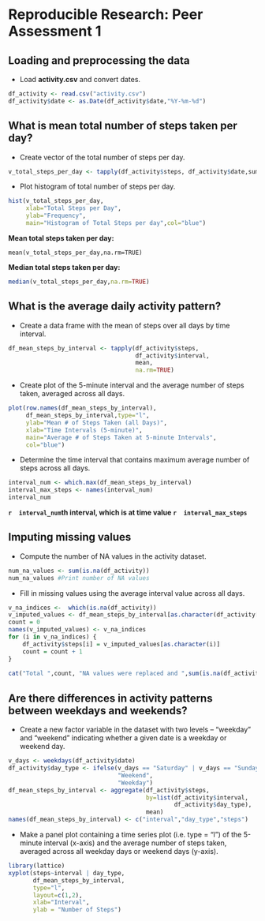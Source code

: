 # Reproducible Research: Peer Assessment 1


## Loading and preprocessing the data

* Load **activity.csv** and convert dates.
```r
df_activity <- read.csv("activity.csv")
df_activity$date <- as.Date(df_activity$date,"%Y-%m-%d")
```


## What is mean total number of steps taken per day?

* Create vector of the total number of steps per day.
```r
v_total_steps_per_day <- tapply(df_activity$steps, df_activity$date,sum)
```

* Plot histogram of total number of steps per day.
```r
hist(v_total_steps_per_day,
     xlab="Total Steps per Day", 
     ylab="Frequency", 
     main="Histogram of Total Steps per day",col="blue")
```

**Mean total steps taken per day:**
```{recho=TRUE}
mean(v_total_steps_per_day,na.rm=TRUE)
```

**Median total steps taken per day:**
```r
median(v_total_steps_per_day,na.rm=TRUE)
```

## What is the average daily activity pattern?

* Create a data frame with the mean of steps over all days by time interval.
```r
df_mean_steps_by_interval <- tapply(df_activity$steps,
                                    df_activity$interval, 
                                    mean,
                                    na.rm=TRUE)
```

* Create plot of the 5-minute interval and the average number of steps taken, averaged across all days.
```r
plot(row.names(df_mean_steps_by_interval),
     df_mean_steps_by_interval,type="l",
     ylab="Mean # of Steps Taken (all Days)", 
     xlab="Time Intervals (5-minute)", 
     main="Average # of Steps Taken at 5-minute Intervals",
     col="blue")
```

* Determine the time interval that contains maximum average number of steps across all days.
```r
interval_num <- which.max(df_mean_steps_by_interval)
interval_max_steps <- names(interval_num)
interval_num
```

**`r  interval_num `th interval, which is at time value `r  interval_max_steps `** 



## Imputing missing values

* Compute the number of NA values in the activity dataset.
```r
num_na_values <- sum(is.na(df_activity))
num_na_values #Print number of NA values
```

* Fill in missing values using the average interval value across all days.
```r
v_na_indices <-  which(is.na(df_activity))
v_imputed_values <- df_mean_steps_by_interval[as.character(df_activity[v_na_indices,3])]
count = 0
names(v_imputed_values) <- v_na_indices
for (i in v_na_indices) {
    df_activity$steps[i] = v_imputed_values[as.character(i)]
    count = count + 1
}
 
cat("Total ",count, "NA values were replaced and ",sum(is.na(df_activity))," remain.\n\r") 
```


## Are there differences in activity patterns between weekdays and weekends?

* Create a new factor variable in the dataset with two levels -- "weekday" and "weekend" indicating whether a given date is a weekday or weekend day.

```r
v_days <- weekdays(df_activity$date)
df_activity$day_type <- ifelse(v_days == "Saturday" | v_days == "Sunday", 
                               "Weekend", 
                               "Weekday")
df_mean_steps_by_interval <- aggregate(df_activity$steps, 
                                       by=list(df_activity$interval, 
                                               df_activity$day_type),
                                       mean)
names(df_mean_steps_by_interval) <- c("interval","day_type","steps")
```

* Make a panel plot containing a time series plot (i.e. type = "l") of the 5-minute interval (x-axis) and the average number of steps taken, averaged across all weekday days or weekend days (y-axis).

```r
library(lattice)
xyplot(steps~interval | day_type, 
       df_mean_steps_by_interval,
       type="l",
       layout=c(1,2),
       xlab="Interval",
       ylab = "Number of Steps")

```


